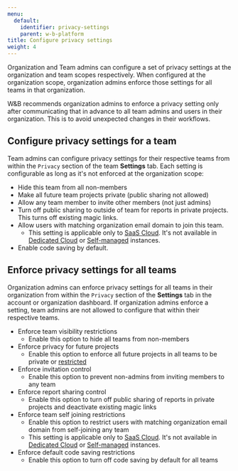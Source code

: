 ```yaml
---
menu:
  default:
    identifier: privacy-settings
    parent: w-b-platform
title: Configure privacy settings
weight: 4
---
```


Organization and Team admins can configure a set of privacy settings at the organization and team scopes respectively. When configured at the organization scope, organization admins enforce those settings for all teams in that organization.

<Note>
W&B recommends organization admins to enforce a privacy setting only after communicating that in advance to all team admins and users in their organization. This is to avoid unexpected changes in their workflows.
</Note>

## Configure privacy settings for a team

Team admins can configure privacy settings for their respective teams from within the `Privacy` section of the team **Settings** tab. Each setting is configurable as long as it's not enforced at the organization scope:

* Hide this team from all non-members
* Make all future team projects private (public sharing not allowed)
* Allow any team member to invite other members (not just admins)
* Turn off public sharing to outside of team for reports in private projects. This turns off existing magic links.
* Allow users with matching organization email domain to join this team.
    * This setting is applicable only to [SaaS Cloud](./hosting-options/saas_cloud). It's not available in [Dedicated Cloud](/guides/hosting/hosting-options/dedicated_cloud/) or [Self-managed](/guides/hosting/hosting-options/self-managed/) instances.
* Enable code saving by default.

## Enforce privacy settings for all teams

Organization admins can enforce privacy settings for all teams in their organization from within the `Privacy` section of the **Settings** tab in the account or organization dashboard. If organization admins enforce a setting, team admins are not allowed to configure that within their respective teams.

* Enforce team visibility restrictions
    * Enable this option to hide all teams from non-members
* Enforce privacy for future projects
    * Enable this option to enforce all future projects in all teams to be private or [restricted](./iam/access-management/restricted-projects)
* Enforce invitation control
    * Enable this option to prevent non-admins from inviting members to any team
* Enforce report sharing control
    * Enable this option to turn off public sharing of reports in private projects and deactivate existing magic links
* Enforce team self joining restrictions
    * Enable this option to restrict users with matching organization email domain from self-joining any team
    * This setting is applicable only to [SaaS Cloud](./hosting-options/saas_cloud). It's not available in [Dedicated Cloud](/guides/hosting/hosting-options/dedicated_cloud/) or [Self-managed](/guides/hosting/hosting-options/self-managed/) instances.
* Enforce default code saving restrictions
    * Enable this option to turn off code saving by default for all teams